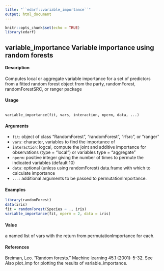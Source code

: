 ```yaml
---
title: "``edarf::variable_importance``"
output: html_document
---
```


```r
knitr::opts_chunk$set(echo = TRUE)
library(edarf)
```
## variable_importance Variable importance using random forests

#### Description
Computes local or aggregate variable importance for a set of predictors from a fitted random forest
object from the party, randomForest, randomForestSRC, or ranger package

#### Usage 
<pre><code>
variable_importance(fit, vars, interaction, nperm, data, ...)
</code></pre>

#### Arguments
* ``fit``: object of class "RandomForest", "randomForest", "rfsrc", or "ranger"
* ``vars``: character, variables to find the importance of
* ``interaction``: logcal, compute the joint and additive importance for observations (type = "local")
or variables type = "aggregate"
* ``nperm``: positive integer giving the number of times to permute the indicated variables
(default 10)
* ``data``: optional (unless using randomForest) data.frame with which to calculate importance
* ``...``: additional arguments to be passed to permutationImportance.


#### Examples
```r
library(randomForest)
data(iris)
fit = randomForest(Species ~ ., iris)
variable_importance(fit, nperm = 2, data = iris)
```
#### Value 
a named list of vars with the return from permutationImportance for each.

#### References
Breiman, Leo. "Random forests." Machine learning 45.1 (2001): 5-32.
See Also
plot_imp for plotting the results of variable_importance.

